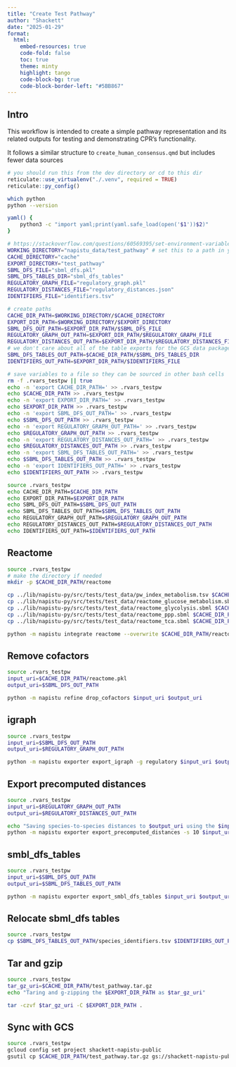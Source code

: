 ```yaml
---
title: "Create Test Pathway"
author: "Shackett"
date: "2025-01-29"
format:
  html:
    embed-resources: true
    code-fold: false
    toc: true
    theme: minty
    highlight: tango
    code-block-bg: true
    code-block-border-left: "#5BB867"
---
```


## Intro

This workflow is intended to create a simple pathway representation and its related outputs for testing and demonstrating CPR's functionality.

It follows a similar structure to `create_human_consensus.qmd` but includes fewer data sources

```r
# you should run this from the dev directory or cd to this dir
reticulate::use_virtualenv("./.venv", required = TRUE)
reticulate::py_config()
```

```bash
which python
python --version
```

```bash
yaml() {
    python3 -c "import yaml;print(yaml.safe_load(open('$1'))$2)"
}

# https://stackoverflow.com/questions/60569395/set-environment-variable-in-bash-in-rmarkdown
WORKING_DIRECTORY="napistu_data/test_pathway" # set this to a path in your local directory
CACHE_DIRECTORY="cache"
EXPORT_DIRECTORY="test_pathway"
SBML_DFS_FILE="sbml_dfs.pkl"
SBML_DFS_TABLES_DIR="sbml_dfs_tables"
REGULATORY_GRAPH_FILE="regulatory_graph.pkl"
REGULATORY_DISTANCES_FILE="regulatory_distances.json"
IDENTIFIERS_FILE="identifiers.tsv"

# create paths
CACHE_DIR_PATH=$WORKING_DIRECTORY/$CACHE_DIRECTORY
EXPORT_DIR_PATH=$WORKING_DIRECTORY/$EXPORT_DIRECTORY
SBML_DFS_OUT_PATH=$EXPORT_DIR_PATH/$SBML_DFS_FILE
REGULATORY_GRAPH_OUT_PATH=$EXPORT_DIR_PATH/$REGULATORY_GRAPH_FILE
REGULATORY_DISTANCES_OUT_PATH=$EXPORT_DIR_PATH/$REGULATORY_DISTANCES_FILE
# we don't care about all of the table exports for the GCS data package; just the identifiers
SBML_DFS_TABLES_OUT_PATH=$CACHE_DIR_PATH/$SBML_DFS_TABLES_DIR
IDENTIFIERS_OUT_PATH=$EXPORT_DIR_PATH/$IDENTIFIERS_FILE

# save variables to a file so they can be sourced in other bash cells
rm -f .rvars_testpw || true
echo -n 'export CACHE_DIR_PATH=' >> .rvars_testpw
echo $CACHE_DIR_PATH >> .rvars_testpw
echo -n 'export EXPORT_DIR_PATH=' >> .rvars_testpw
echo $EXPORT_DIR_PATH >> .rvars_testpw
echo -n 'export SBML_DFS_OUT_PATH=' >> .rvars_testpw
echo $SBML_DFS_OUT_PATH >> .rvars_testpw
echo -n 'export REGULATORY_GRAPH_OUT_PATH=' >> .rvars_testpw
echo $REGULATORY_GRAPH_OUT_PATH >> .rvars_testpw
echo -n 'export REGULATORY_DISTANCES_OUT_PATH=' >> .rvars_testpw
echo $REGULATORY_DISTANCES_OUT_PATH >> .rvars_testpw
echo -n 'export SBML_DFS_TABLES_OUT_PATH=' >> .rvars_testpw
echo $SBML_DFS_TABLES_OUT_PATH >> .rvars_testpw
echo -n 'export IDENTIFIERS_OUT_PATH=' >> .rvars_testpw
echo $IDENTIFIERS_OUT_PATH >> .rvars_testpw

source .rvars_testpw
echo CACHE_DIR_PATH=$CACHE_DIR_PATH
echo EXPORT_DIR_PATH=$EXPORT_DIR_PATH
echo SBML_DFS_OUT_PATH=$SBML_DFS_OUT_PATH
echo SBML_DFS_TABLES_OUT_PATH=$SBML_DFS_TABLES_OUT_PATH
echo REGULATORY_GRAPH_OUT_PATH=$REGULATORY_GRAPH_OUT_PATH
echo REGULATORY_DISTANCES_OUT_PATH=$REGULATORY_DISTANCES_OUT_PATH
echo IDENTIFIERS_OUT_PATH=$IDENTIFIERS_OUT_PATH
```

## Reactome

```bash
source .rvars_testpw
# make the directory if needed
mkdir -p $CACHE_DIR_PATH/reactome

cp ../lib/napistu-py/src/tests/test_data/pw_index_metabolism.tsv $CACHE_DIR_PATH/reactome/
cp ../lib/napistu-py/src/tests/test_data/reactome_glucose_metabolism.sbml $CACHE_DIR_PATH/reactome/
cp ../lib/napistu-py/src/tests/test_data/reactome_glycolysis.sbml $CACHE_DIR_PATH/reactome/
cp ../lib/napistu-py/src/tests/test_data/reactome_ppp.sbml $CACHE_DIR_PATH/reactome/
cp ../lib/napistu-py/src/tests/test_data/reactome_tca.sbml $CACHE_DIR_PATH/reactome/

python -m napistu integrate reactome --overwrite $CACHE_DIR_PATH/reactome/pw_index_metabolism.tsv $CACHE_DIR_PATH/reactome.pkl
```

## Remove cofactors

```bash
source .rvars_testpw
input_uri=$CACHE_DIR_PATH/reactome.pkl
output_uri=$SBML_DFS_OUT_PATH

python -m napistu refine drop_cofactors $input_uri $output_uri
```

## igraph

```bash
source .rvars_testpw
input_uri=$SBML_DFS_OUT_PATH
output_uri=$REGULATORY_GRAPH_OUT_PATH

python -m napistu exporter export_igraph -g regulatory $input_uri $output_uri
```

## Export precomputed distances

```bash
source .rvars_testpw
input_uri=$REGULATORY_GRAPH_OUT_PATH
output_uri=$REGULATORY_DISTANCES_OUT_PATH

echo "Saving species-to-species distances to $output_uri using the $input_uri graph"
python -m napistu exporter export_precomputed_distances -s 10 $input_uri $output_uri
```

## smbl_dfs_tables

```bash
source .rvars_testpw
input_uri=$SBML_DFS_OUT_PATH
output_uri=$SBML_DFS_TABLES_OUT_PATH

python -m napistu exporter export_smbl_dfs_tables $input_uri $output_uri
```

## Relocate sbml_dfs tables

```bash
source .rvars_testpw
cp $SBML_DFS_TABLES_OUT_PATH/species_identifiers.tsv $IDENTIFIERS_OUT_PATH
```

## Tar and gzip

```bash
source .rvars_testpw
tar_gz_uri=$CACHE_DIR_PATH/test_pathway.tar.gz
echo "Taring and g-zipping the $EXPORT_DIR_PATH as $tar_gz_uri"

tar -czvf $tar_gz_uri -C $EXPORT_DIR_PATH .
```

## Sync with GCS

```bash
source .rvars_testpw
gcloud config set project shackett-napistu-public
gsutil cp $CACHE_DIR_PATH/test_pathway.tar.gz gs://shackett-napistu-public/test_pathway.tar.gz
```
